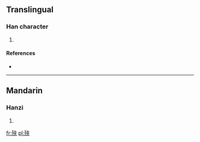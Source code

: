 ==Translingual==

===Han character===
{{Han char|rn=78|rad=歹|as=07|sn=11|four=1428<sub>8</sub>|canj=一弓大人人 (MNKOO)}}

# {{defn|Han|sort=歹07}}

====References====
* {{Han ref|kx=0581.040|dkj=16471|dj=0973.140|hdz=21387.130|uh=6B8E|ud=27534|bh=D5DD|bd=54749}}

----

==Mandarin==

===Hanzi===
{{cmn-hanzi|pin=[[jìng]] ([[jing4]]), [[qià]] ([[qia4]])|wg=ching<sup>4</sup>, ch'ia<sup>4</sup>}}

# {{defn|lang=cmn|sort=歹07}}

[[fr:殎]]
[[pl:殎]]